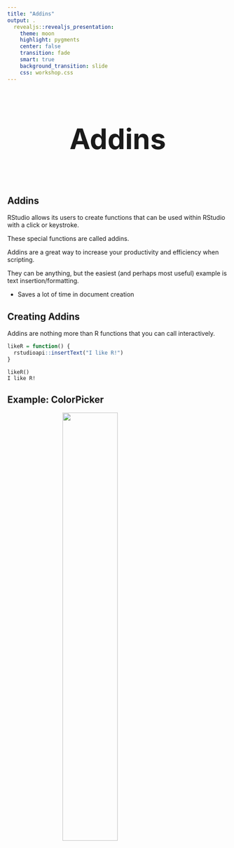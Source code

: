 ```yaml
---
title: "Addins"
output: .
  revealjs::revealjs_presentation:
    theme: moon
    highlight: pygments
    center: false
    transition: fade
    smart: true
    background_transition: slide
    css: workshop.css
---
```



## 

<div style='text-align: center; font-size:32'><h1>Addins<h1></div>


## Addins

RStudio allows its users to create functions that can be used within RStudio with a click or keystroke.

These special functions are called <span class="emph">addins</span>.

Addins are a great way to increase your productivity and efficiency when scripting.

They can be anything, but the easiest (and perhaps most useful) example is text insertion/formatting.

- Saves a lot of time in document creation


## Creating Addins

Addins are nothing more than R functions that you can call interactively.

```r
likeR = function() {
  rstudioapi::insertText("I like R!")
}
```

```
likeR()
I like R!
```

## Example: ColorPicker

<img src="../img/colorpicker.png" style="display:block; margin: 0 auto; width: 50%">